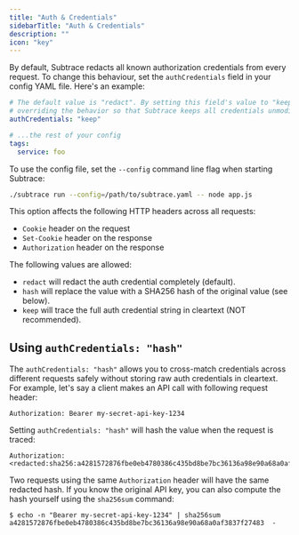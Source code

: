 ```yaml
---
title: "Auth & Credentials"
sidebarTitle: "Auth & Credentials"
description: ""
icon: "key"
---
```


By default, Subtrace redacts all known authorization credentials from every
request. To change this behaviour, set the `authCredentials` field in your
config YAML file. Here's an example:

```yaml
# The default value is "redact". By setting this field's value to "keep", we're
# overriding the behavior so that Subtrace keeps all credentials unmodified.
authCredentials: "keep"

# ...the rest of your config
tags:
  service: foo
```

To use the config file, set the `--config` command line flag when starting
Subtrace:

```bash
./subtrace run --config=/path/to/subtrace.yaml -- node app.js
```

This option affects the following HTTP headers across all requests:

- `Cookie` header on the request
- `Set-Cookie` header on the response
- `Authorization` header on the response

The following values are allowed:

- `redact` will redact the auth credential completely (default).
- `hash` will replace the value with a SHA256 hash of the original value (see below).
- `keep` will trace the full auth credential string in cleartext (NOT recommended).

## Using `authCredentials: "hash"`

The `authCredentials: "hash"` allows you to cross-match credentials across
different requests safely without storing raw auth credentials in cleartext.
For example, let's say a client makes an API call with following request
header:


```
Authorization: Bearer my-secret-api-key-1234
```

Setting `authCredentials: "hash"` will hash the value when the request is traced:

```
Authorization: <redacted:sha256:a4281572876fbe0eb4780386c435bd8be7bc36136a98e90a68a0af3837f27483>
```

Two requests using the same `Authorization` header will have the same redacted
hash. If you know the original API key, you can also compute the hash yourself
using the `sha256sum` command:

```
$ echo -n "Bearer my-secret-api-key-1234" | sha256sum
a4281572876fbe0eb4780386c435bd8be7bc36136a98e90a68a0af3837f27483  -
```
